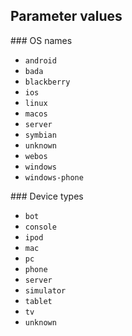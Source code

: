 ## Parameter values

<Accordion>
### OS names

-  `android`
-  `bada`
-  `blackberry`
-  `ios`
-  `linux`
-  `macos`
-  `server`
-  `symbian`
-  `unknown`
-  `webos`
-  `windows`
-  `windows-phone`

</Accordion>

<Accordion>
### Device types

-  `bot`
-  `console`
-  `ipod`
-  `mac`
-  `pc`
-  `phone`
-  `server`
-  `simulator`
-  `tablet`
-  `tv`
-  `unknown`

</Accordion>
